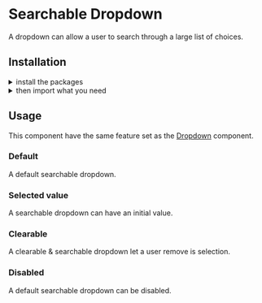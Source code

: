 
<Meta title="Components|Dropdown/searchable" />

<Anchor storyId="components-dropdown-searchable--default-story" />

<SemanticLink docPath="/modules/dropdown" />

# Searchable Dropdown

A dropdown can allow a user to search through a large list of choices.

## Installation

<details><summary >install the packages</summary>

Install from <a href={INSTALLATION_PAGE}>the React bundle</a> or as a standalone component:

```bash
npm install @orbit-ui/css-normalize @orbit-ui/tachyons @orbit-ui/semantic-ui-theme semantic-ui-react
```
</details>

<details><summary >then import what you need</summary>

```javascript
    import { Dropdown } from "semantic-ui-react";
```
</details>

## Usage

<Warning>
    This component have the same feature set as the <a href="/?path=/docs/components-dropdown-standard--default-story">Dropdown</a> component.
</Warning>

### Default

A default searchable dropdown.

<Preview>
    <Story name="default">
        <Dropdown
            placeholder="Select language"
            selection
            search
            options={[
                {
                    "key": "Arabic",
                    "text": "Arabic",
                    "value": "Arabic"
                },
                {
                    "key": "Chinese",
                    "text": "Chinese",
                    "value": "Chinese"
                },
                {
                    "key": "Danish",
                    "text": "Danish",
                    "value": "Danish"
                },
                {
                    "key": "Dutch",
                    "text": "Dutch",
                    "value": "Dutch"
                },
                {
                    "key": "English",
                    "text": "English",
                    "value": "English"
                },
                {
                    "key": "French",
                    "text": "French",
                    "value": "French"
                },
                {
                    "key": "German",
                    "text": "German",
                    "value": "German"
                },
                {
                    "key": "Greek",
                    "text": "Greek",
                    "value": "Greek"
                },
                {
                    "key": "Hungarian",
                    "text": "Hungarian",
                    "value": "Hungarian"
                },
                {
                    "key": "Italian",
                    "text": "Italian",
                    "value": "Italian"
                },
                {
                    "key": "Japanese",
                    "text": "Japanese",
                    "value": "Japanese"
                },
                {
                    "key": "Korean",
                    "text": "Korean",
                    "value": "Korean"
                },
                {
                    "key": "Lithuanian",
                    "text": "Lithuanian",
                    "value": "Lithuanian"
                },
                {
                    "key": "Persian",
                    "text": "Persian",
                    "value": "Persian"
                },
                {
                    "key": "Polish",
                    "text": "Polish",
                    "value": "Polish"
                },
                {
                    "key": "Portuguese",
                    "text": "Portuguese",
                    "value": "Portuguese"
                },
                {
                    "key": "Russian",
                    "text": "Russian",
                    "value": "Russian"
                },
                {
                    "key": "Spanish",
                    "text": "Spanish",
                    "value": "Spanish"
                },
                {
                    "key": "Swedish",
                    "text": "Swedish",
                    "value": "Swedish"
                },
                {
                    "key": "Turkish",
                    "text": "Turkish",
                    "value": "Turkish"
                },
                {
                    "key": "Vietnamese",
                    "text": "Vietnamese",
                    "value": "Vietnamese"
                }
            ]}
        />
    </Story>
</Preview>

### Selected value

A searchable dropdown can have an initial value.

<Preview>
    <Story name="selected value">
        <Dropdown
            placeholder="Select language"
            selection
            search
            defaultValue="Dutch"
            options={[
                {
                    "key": "Arabic",
                    "text": "Arabic",
                    "value": "Arabic"
                },
                {
                    "key": "Chinese",
                    "text": "Chinese",
                    "value": "Chinese"
                },
                {
                    "key": "Danish",
                    "text": "Danish",
                    "value": "Danish"
                },
                {
                    "key": "Dutch",
                    "text": "Dutch",
                    "value": "Dutch"
                },
                {
                    "key": "English",
                    "text": "English",
                    "value": "English"
                },
                {
                    "key": "French",
                    "text": "French",
                    "value": "French"
                },
                {
                    "key": "German",
                    "text": "German",
                    "value": "German"
                },
                {
                    "key": "Greek",
                    "text": "Greek",
                    "value": "Greek"
                },
                {
                    "key": "Hungarian",
                    "text": "Hungarian",
                    "value": "Hungarian"
                },
                {
                    "key": "Italian",
                    "text": "Italian",
                    "value": "Italian"
                },
                {
                    "key": "Japanese",
                    "text": "Japanese",
                    "value": "Japanese"
                },
                {
                    "key": "Korean",
                    "text": "Korean",
                    "value": "Korean"
                },
                {
                    "key": "Lithuanian",
                    "text": "Lithuanian",
                    "value": "Lithuanian"
                },
                {
                    "key": "Persian",
                    "text": "Persian",
                    "value": "Persian"
                },
                {
                    "key": "Polish",
                    "text": "Polish",
                    "value": "Polish"
                },
                {
                    "key": "Portuguese",
                    "text": "Portuguese",
                    "value": "Portuguese"
                },
                {
                    "key": "Russian",
                    "text": "Russian",
                    "value": "Russian"
                },
                {
                    "key": "Spanish",
                    "text": "Spanish",
                    "value": "Spanish"
                },
                {
                    "key": "Swedish",
                    "text": "Swedish",
                    "value": "Swedish"
                },
                {
                    "key": "Turkish",
                    "text": "Turkish",
                    "value": "Turkish"
                },
                {
                    "key": "Vietnamese",
                    "text": "Vietnamese",
                    "value": "Vietnamese"
                }
            ]}
        />
    </Story>
</Preview>

### Clearable

A clearable & searchable dropdown let a user remove is selection.

<Preview>
    <Story name="clearable">
        <Dropdown
            placeholder="Select language"
            selection
            search
            clearable
            options={[
                {
                    "key": "Arabic",
                    "text": "Arabic",
                    "value": "Arabic"
                },
                {
                    "key": "Chinese",
                    "text": "Chinese",
                    "value": "Chinese"
                },
                {
                    "key": "Danish",
                    "text": "Danish",
                    "value": "Danish"
                },
                {
                    "key": "Dutch",
                    "text": "Dutch",
                    "value": "Dutch"
                },
                {
                    "key": "English",
                    "text": "English",
                    "value": "English"
                },
                {
                    "key": "French",
                    "text": "French",
                    "value": "French"
                },
                {
                    "key": "German",
                    "text": "German",
                    "value": "German"
                },
                {
                    "key": "Greek",
                    "text": "Greek",
                    "value": "Greek"
                },
                {
                    "key": "Hungarian",
                    "text": "Hungarian",
                    "value": "Hungarian"
                },
                {
                    "key": "Italian",
                    "text": "Italian",
                    "value": "Italian"
                },
                {
                    "key": "Japanese",
                    "text": "Japanese",
                    "value": "Japanese"
                },
                {
                    "key": "Korean",
                    "text": "Korean",
                    "value": "Korean"
                },
                {
                    "key": "Lithuanian",
                    "text": "Lithuanian",
                    "value": "Lithuanian"
                },
                {
                    "key": "Persian",
                    "text": "Persian",
                    "value": "Persian"
                },
                {
                    "key": "Polish",
                    "text": "Polish",
                    "value": "Polish"
                },
                {
                    "key": "Portuguese",
                    "text": "Portuguese",
                    "value": "Portuguese"
                },
                {
                    "key": "Russian",
                    "text": "Russian",
                    "value": "Russian"
                },
                {
                    "key": "Spanish",
                    "text": "Spanish",
                    "value": "Spanish"
                },
                {
                    "key": "Swedish",
                    "text": "Swedish",
                    "value": "Swedish"
                },
                {
                    "key": "Turkish",
                    "text": "Turkish",
                    "value": "Turkish"
                },
                {
                    "key": "Vietnamese",
                    "text": "Vietnamese",
                    "value": "Vietnamese"
                }
            ]}
        />
    </Story>
</Preview>

### Disabled

A default searchable dropdown can be disabled.

<Preview>
    <Story name="disabled">
        <Dropdown
            placeholder="Select language"
            selection
            search
            disabled
            options={[
                {
                    "key": "Arabic",
                    "text": "Arabic",
                    "value": "Arabic"
                },
                {
                    "key": "Chinese",
                    "text": "Chinese",
                    "value": "Chinese"
                },
                {
                    "key": "Danish",
                    "text": "Danish",
                    "value": "Danish"
                },
                {
                    "key": "Dutch",
                    "text": "Dutch",
                    "value": "Dutch"
                },
                {
                    "key": "English",
                    "text": "English",
                    "value": "English"
                },
                {
                    "key": "French",
                    "text": "French",
                    "value": "French"
                },
                {
                    "key": "German",
                    "text": "German",
                    "value": "German"
                },
                {
                    "key": "Greek",
                    "text": "Greek",
                    "value": "Greek"
                },
                {
                    "key": "Hungarian",
                    "text": "Hungarian",
                    "value": "Hungarian"
                },
                {
                    "key": "Italian",
                    "text": "Italian",
                    "value": "Italian"
                },
                {
                    "key": "Japanese",
                    "text": "Japanese",
                    "value": "Japanese"
                },
                {
                    "key": "Korean",
                    "text": "Korean",
                    "value": "Korean"
                },
                {
                    "key": "Lithuanian",
                    "text": "Lithuanian",
                    "value": "Lithuanian"
                },
                {
                    "key": "Persian",
                    "text": "Persian",
                    "value": "Persian"
                },
                {
                    "key": "Polish",
                    "text": "Polish",
                    "value": "Polish"
                },
                {
                    "key": "Portuguese",
                    "text": "Portuguese",
                    "value": "Portuguese"
                },
                {
                    "key": "Russian",
                    "text": "Russian",
                    "value": "Russian"
                },
                {
                    "key": "Spanish",
                    "text": "Spanish",
                    "value": "Spanish"
                },
                {
                    "key": "Swedish",
                    "text": "Swedish",
                    "value": "Swedish"
                },
                {
                    "key": "Turkish",
                    "text": "Turkish",
                    "value": "Turkish"
                },
                {
                    "key": "Vietnamese",
                    "text": "Vietnamese",
                    "value": "Vietnamese"
                }
            ]}
        />
    </Story>
</Preview>
